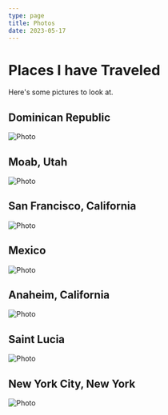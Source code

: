 ```yaml
---
type: page
title: Photos
date: 2023-05-17
---
```



# Places I have Traveled

Here's some pictures to look at.

## Dominican Republic

<Image
  src="/images/DR.jpg"
  alt="Photo"
  width={756}
  height={1008}
  priority
  className="next-image"
/>

## Moab, Utah

<Image
  src="/images/moab.jpg"
  alt="Photo"
  width={1008}
  height={756}
  priority
  className="next-image"
/>

## San Francisco, California

<Image
  src="/images/SanFrancisco.jpg"
  alt="Photo"
  width={756}
  height={1008}
  priority
  className="next-image"
/>

## Mexico

<Image
  src="/images/mexico.jpg"
  alt="Photo"
  width={756}
  height={1008}
  priority
  className="next-image"
/>

## Anaheim, California

<Image
  src="/images/anaheim.JPEG"
  alt="Photo"
  width={756}
  height={1008}
  priority
  className="next-image"
/>

## Saint Lucia

<Image
  src="/images/saintlucia.jpg"
  alt="Photo"
  width={1024}
  height={768}
  priority
  className="next-image"
/>

## New York City, New York

<Image
  src="/images/NY.JPG"
  alt="Photo"
  width={1224}
  height={1632}
  priority
  className="next-image"
/>
